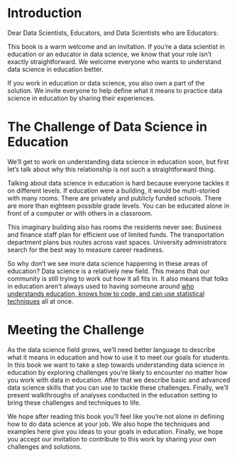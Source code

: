 # Introduction 

Dear Data Scientists, Educators, and Data Scientists who are Educators: 

This book is a warm welcome and an invitation. If you're a data scientist in education or an educator in data science, we know that your role isn't exactly straightforward. We welcome everyone who wants to understand data science in education better. 

If you work in education or data science, you also own a part of the solution. We invite everyone to help define what it means to practice data science in education by sharing their experiences. 

# The Challenge of Data Science in Education 

We'll get to work on understanding data science in education soon, but first let's talk about why this relationship is not such a straightforward thing. 

Talking about data science in education is hard because everyone tackles it on different levels. If education were a building, it would be multi-storied with many rooms. There are privately and publicly funded schools. There are more than eighteen possible grade levels. You can be educated alone in front of a computer or with others in a classroom. 

This imaginary building also has rooms the residents never see: Business and finance staff plan for efficient use of limited funds. The transportation department plans bus routes across vast spaces. University administrators search for the best way to measure career readiness. 

So why don't we see more data science happening in these areas of education? Data science is a relatively new field. This means that our community is still trying to work out how it all fits in. It also means that folks in education aren't always used to having someone around [who understands education, knows how to code, and can use statistical techniques](http://drewconway.com/zia/2013/3/26/the-data-science-venn-diagram) all at once. 

# Meeting the Challenge 

As the data science field grows, we'll need better language to describe what it means in education and how to use it to meet our goals for students. In this book we want to take a step towards understanding data science in education by exploring challenges you're likely to encounter no matter how you work with data in education. After that we describe basic and advanced data science skills that you can use to tackle these challenges. Finally, we'll present walkthroughs of analyses conducted in the education setting to bring these challenges and techniques to life. 

We hope after reading this book you'll feel like you're not alone in defining how to do data science at your job. We also hope the techniques and examples here give you ideas to your goals in education. Finally, we hope you accept our invitation to contribute to this work by sharing your own challenges and solutions.
